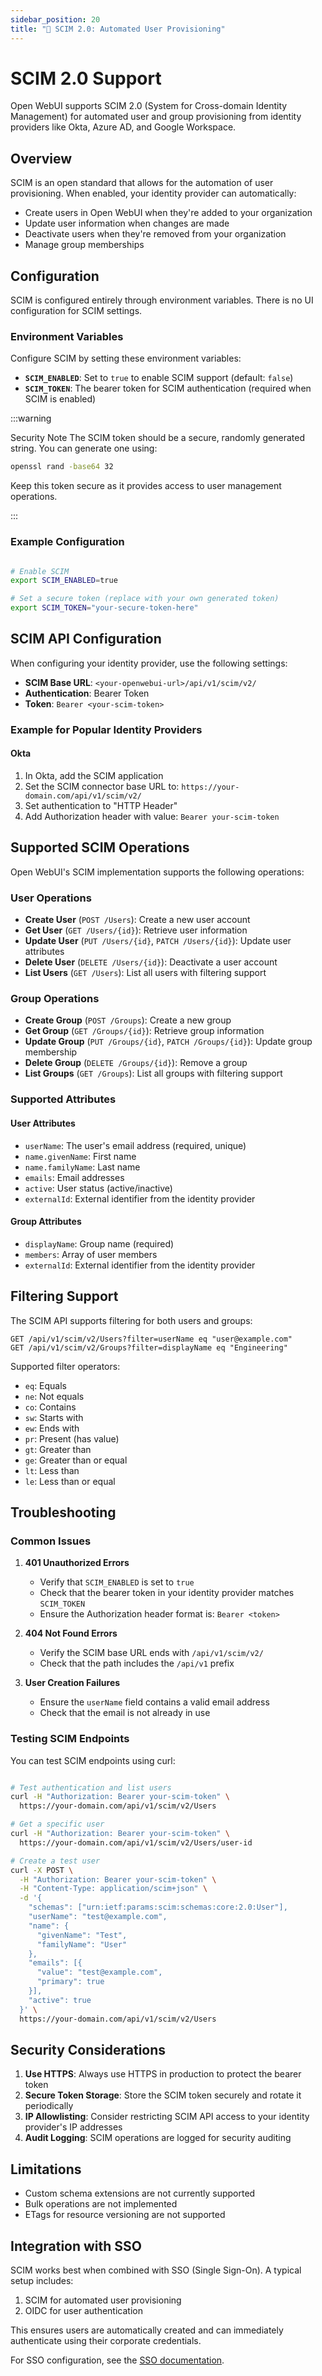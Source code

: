 ```yaml
---
sidebar_position: 20
title: "🔐 SCIM 2.0: Automated User Provisioning"
---
```


# SCIM 2.0 Support

Open WebUI supports SCIM 2.0 (System for Cross-domain Identity Management) for automated user and group provisioning from identity providers like Okta, Azure AD, and Google Workspace.

## Overview

SCIM is an open standard that allows for the automation of user provisioning. When enabled, your identity provider can automatically:
- Create users in Open WebUI when they're added to your organization
- Update user information when changes are made
- Deactivate users when they're removed from your organization
- Manage group memberships

## Configuration

SCIM is configured entirely through environment variables. There is no UI configuration for SCIM settings.

### Environment Variables

Configure SCIM by setting these environment variables:

- **`SCIM_ENABLED`**: Set to `true` to enable SCIM support (default: `false`)
- **`SCIM_TOKEN`**: The bearer token for SCIM authentication (required when SCIM is enabled)

:::warning

Security Note
The SCIM token should be a secure, randomly generated string. You can generate one using:
```bash
openssl rand -base64 32
```
Keep this token secure as it provides access to user management operations.

:::

### Example Configuration

```bash

# Enable SCIM
export SCIM_ENABLED=true

# Set a secure token (replace with your own generated token)
export SCIM_TOKEN="your-secure-token-here"
```

## SCIM API Configuration

When configuring your identity provider, use the following settings:

- **SCIM Base URL**: `<your-openwebui-url>/api/v1/scim/v2/`
- **Authentication**: Bearer Token
- **Token**: `Bearer <your-scim-token>`

### Example for Popular Identity Providers

#### Okta
1. In Okta, add the SCIM application
2. Set the SCIM connector base URL to: `https://your-domain.com/api/v1/scim/v2/`
3. Set authentication to "HTTP Header"
4. Add Authorization header with value: `Bearer your-scim-token`


## Supported SCIM Operations

Open WebUI's SCIM implementation supports the following operations:

### User Operations
- **Create User** (`POST /Users`): Create a new user account
- **Get User** (`GET /Users/{id}`): Retrieve user information
- **Update User** (`PUT /Users/{id}`, `PATCH /Users/{id}`): Update user attributes
- **Delete User** (`DELETE /Users/{id}`): Deactivate a user account
- **List Users** (`GET /Users`): List all users with filtering support

### Group Operations
- **Create Group** (`POST /Groups`): Create a new group
- **Get Group** (`GET /Groups/{id}`): Retrieve group information
- **Update Group** (`PUT /Groups/{id}`, `PATCH /Groups/{id}`): Update group membership
- **Delete Group** (`DELETE /Groups/{id}`): Remove a group
- **List Groups** (`GET /Groups`): List all groups with filtering support

### Supported Attributes

#### User Attributes
- `userName`: The user's email address (required, unique)
- `name.givenName`: First name
- `name.familyName`: Last name
- `emails`: Email addresses
- `active`: User status (active/inactive)
- `externalId`: External identifier from the identity provider

#### Group Attributes
- `displayName`: Group name (required)
- `members`: Array of user members
- `externalId`: External identifier from the identity provider

## Filtering Support

The SCIM API supports filtering for both users and groups:

```
GET /api/v1/scim/v2/Users?filter=userName eq "user@example.com"
GET /api/v1/scim/v2/Groups?filter=displayName eq "Engineering"
```

Supported filter operators:
- `eq`: Equals
- `ne`: Not equals
- `co`: Contains
- `sw`: Starts with
- `ew`: Ends with
- `pr`: Present (has value)
- `gt`: Greater than
- `ge`: Greater than or equal
- `lt`: Less than
- `le`: Less than or equal

## Troubleshooting

### Common Issues

1. **401 Unauthorized Errors**
   - Verify that `SCIM_ENABLED` is set to `true`
   - Check that the bearer token in your identity provider matches `SCIM_TOKEN`
   - Ensure the Authorization header format is: `Bearer <token>`

2. **404 Not Found Errors**
   - Verify the SCIM base URL ends with `/api/v1/scim/v2/`
   - Check that the path includes the `/api/v1` prefix

3. **User Creation Failures**
   - Ensure the `userName` field contains a valid email address
   - Check that the email is not already in use

### Testing SCIM Endpoints

You can test SCIM endpoints using curl:

```bash

# Test authentication and list users
curl -H "Authorization: Bearer your-scim-token" \
  https://your-domain.com/api/v1/scim/v2/Users

# Get a specific user
curl -H "Authorization: Bearer your-scim-token" \
  https://your-domain.com/api/v1/scim/v2/Users/user-id

# Create a test user
curl -X POST \
  -H "Authorization: Bearer your-scim-token" \
  -H "Content-Type: application/scim+json" \
  -d '{
    "schemas": ["urn:ietf:params:scim:schemas:core:2.0:User"],
    "userName": "test@example.com",
    "name": {
      "givenName": "Test",
      "familyName": "User"
    },
    "emails": [{
      "value": "test@example.com",
      "primary": true
    }],
    "active": true
  }' \
  https://your-domain.com/api/v1/scim/v2/Users
```

## Security Considerations

1. **Use HTTPS**: Always use HTTPS in production to protect the bearer token
2. **Secure Token Storage**: Store the SCIM token securely and rotate it periodically
3. **IP Allowlisting**: Consider restricting SCIM API access to your identity provider's IP addresses
4. **Audit Logging**: SCIM operations are logged for security auditing

## Limitations

- Custom schema extensions are not currently supported
- Bulk operations are not implemented
- ETags for resource versioning are not supported

## Integration with SSO

SCIM works best when combined with SSO (Single Sign-On). A typical setup includes:
1. SCIM for automated user provisioning
2. OIDC for user authentication

This ensures users are automatically created and can immediately authenticate using their corporate credentials.

For SSO configuration, see the [SSO documentation](https://docs.openwebui.com/features/sso/).
